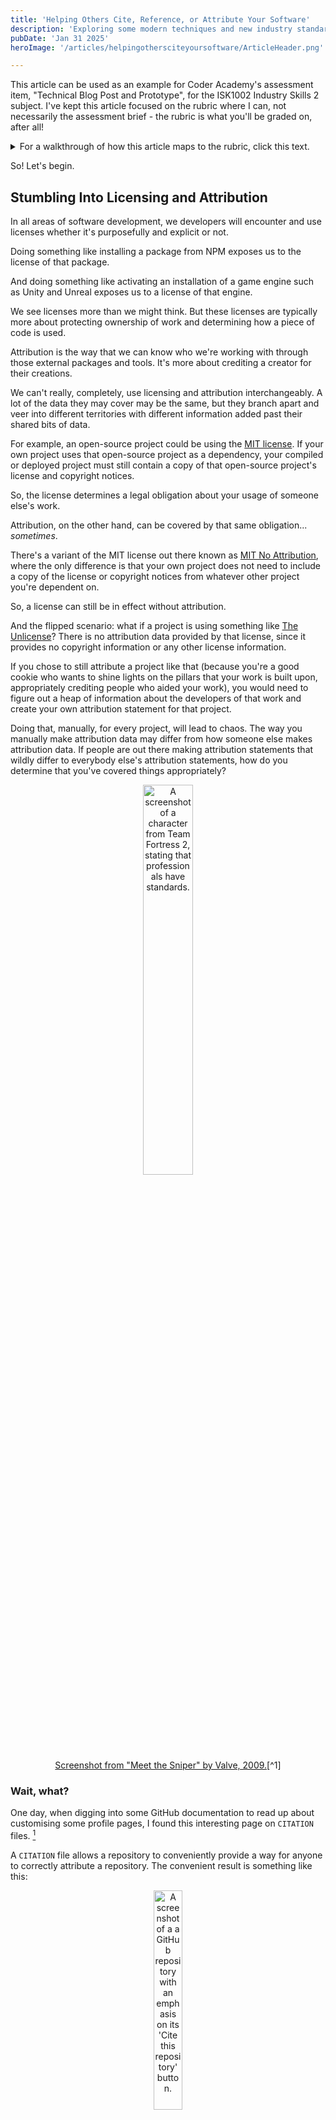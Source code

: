 ```yaml
---
title: 'Helping Others Cite, Reference, or Attribute Your Software'
description: 'Exploring some modern techniques and new industry standards to improve software attribution, referencing, and citations.'
pubDate: 'Jan 31 2025'
heroImage: '/articles/helpingothersciteyoursoftware/ArticleHeader.png'

---
```



This article can be used as an example for Coder Academy's assessment item, "Technical Blog Post and Prototype", for the ISK1002 Industry Skills 2 subject. I've kept this article focused on the rubric where I can, not necessarily the assessment brief - the rubric is what you'll be graded on, after all!


<details style={{backgroundColor:"var(--theme-700)", padding:"1%"}}>
	<summary  style={{backgroundColor:"var(--theme-900)"}}>For a walkthrough of how this article maps to the rubric, click this text.</summary>

- At least two referenced external sources to support an explanation of an industry-relevant trend or opportunity
	- Rise of "CI/CD/CC" movement
	- Platforms like Github increasing the ease of citations/referencing/attribution with new features
	- Explanation of the CodeMeta project metadata format and the Citation File Format
- At least two referenced external sources to support an explanation of an industry-relevant ethical issue in detail 
	- The importance of licensing/copyright/referencing/attribution
	- Reiterate some of of the info CodeMeta explains for their data format
- At least two referenced external sources to support an explanation of a problem or scenario and solution to the problem or scenario
	- Problem: Lack of developer awareness about these tools, hurdles that stop developers implementing such "simple" things in their work
	- Solution: Demonstrate how to implement CodeMeta and CFF files in software projects
- Article should include a plan covering the steps required to address the problem or scenario
	- Tutorial on how to implement CodeMeta and CFF files in software projects
	- Brief example of how CodeMeta/CFF data can be used in projects (e.g. read in a version number, contributors array, etc, to display in appropriate UI of an app)
- Identify the essential skills, knowledge, tools, etc, required to implement the solution to the problem or scenario, explain why those are needed, identify alternatives to those identified things, and explain why the chosen things are used in the solution instead of the alternatives.
	- Comparison of metadata formats (e.g. using CodeMeta "crosswalks" to highlight gaps in some formats)
	- Show how GitHub currently supports CFF and has plans to support future formats (link to GitHub issues/discussions where this popped up)
- No formatting issues, and uses correct spelling & grammar throughout the article.
	- This can be as "manual" as just spell-checking everything yourself, but I like automation. I've implemented a GitHub Action that runs two spelling & grammar tools: ReviewDog's "misspell" action and ReviewDog's "languagetool" action. They'll validate and suggest fixes for the articles I write into this blog repository.
- Creates code with comments, comments are relevant to the project, comments are all easy to understand, and ideally stick to a specific commenting or documentation style.
	- JSDoc comments to cover syntax-related commenting automatically, plus manually-written descriptions inserted into those JSDoc comments.

Each top-level dot point in the list above matches one rubric item (or rubric row, however you want to call it) in the assessment. If you're working on this assessment yourself, you may benefit from planning things out in a similar list! Or at least, including a similar list into your work will help any assessment graders to see everything that you're intending to show.

And no, this article does not get perfect marks for the rubric. It might meet a high distinction overall, almost definitely a distinction overall at least.

</details>


So! Let's begin.

## Stumbling Into Licensing and Attribution

In all areas of software development, we developers will encounter and use licenses whether it's purposefully and explicit or not. 

Doing something like installing a package from NPM exposes us to the license of that package. 

And doing something like activating an installation of a game engine such as Unity and Unreal exposes us to a license of that engine. 

We see licenses more than we might think. But these licenses are typically more about protecting ownership of work and determining how a piece of code is used.

Attribution is the way that we can know who we're working with through those external packages and tools. It's more about crediting a creator for their creations. 

We can't really, completely, use licensing and attribution interchangeably. A lot of the data they may cover may be the same, but they branch apart and veer into different territories with different information added past their shared bits of data. 

For example, an open-source project could be using the [MIT license](https://choosealicense.com/licenses/mit/). If your own project uses that open-source project as a dependency, your compiled or deployed project must still contain a copy of that open-source project's license and copyright notices. 

So, the license determines a legal obligation about your usage of someone else's work. 

Attribution, on the other hand, can be covered by that same obligation... _sometimes_.

There's a variant of the MIT license out there known as [MIT No Attribution](https://choosealicense.com/licenses/mit-0/), where the only difference is that your own project does not need to include a copy of the license or copyright notices from whatever other project you're dependent on. 

So, a license can still be in effect without attribution.

And the flipped scenario: what if a project is using something like [The Unlicense](https://choosealicense.com/licenses/unlicense/)? There is no attribution data provided by that license, since it provides no copyright information or any other license information. 

If you chose to still attribute a project like that (because you're a good cookie who wants to shine lights on the pillars that your work is built upon, appropriately crediting people who aided your work), you would need to figure out a heap of information about the developers of that work and create your own attribution statement for that project.

Doing that, manually, for every project, will lead to chaos. The way you manually make attribution data may differ from how someone else makes attribution data. If people are out there making attribution statements that wildly differ to everybody else's attribution statements, how do you determine that you've covered things appropriately? 

<div align="center">
<img width="40%" src="/articles/helpingothersciteyoursoftware/standards001.png" alt="A screenshot of a character from Team Fortress 2, stating that professionals have standards." />
</div>
<div align="center">
<caption>
	<a href="https://www.youtube.com/watch?v=9NZDwZbyDus">Screenshot from "Meet the Sniper" by Valve, 2009.</a>[^1]
</caption>
</div>

### Wait, what? 

One day, when digging into some GitHub documentation to read up about customising some profile pages, I found this interesting page on `CITATION` files. [^2]

A `CITATION` file allows a repository to conveniently provide a way for anyone to correctly attribute a repository. The convenient result is something like this: 

<div align="center">
<img width="30%" src="/articles/helpingothersciteyoursoftware/cff001.png" alt="A screenshot of a a GitHub repository with an emphasis on its 'Cite this repository' button." />
</div>
<div align="center">
<caption>
	<a href="https://github.com/BigfootDS/supercamo">Screenshot from of a citation section of a GitHub repository - one of my own!</a>[^3]
</caption>
</div>

I'll dig into exactly how those citation files work later in this article, but I just wanted to show off the end-result for now. It's super convenient! It even supports repositories containing things other than software! [^4]


### But, why? 

Citations, referencing, attribution, and licensing all help others use your work. 

And potentially more-importantly than that: they help others learn from your work.

As a university educator for my day job, learning is a big deal to me. Any student, researcher, teacher, or other academically-involved person will typically need to cite and reference the works of others as part of their activities. As UNSW states with multiple nuggets of wisdom[^5]:

> By citing the work of a particular scholar, you acknowledge and respect the intellectual property rights of that researcher.

> Referencing is a way to provide evidence to support the assertions and claims in your own assignments.

> By citing experts in your field, you are showing your marker that you are aware of the field in which you are operating.

And my favourite, most-creative statement on that page: 

> Your citations map the space of your discipline and allow you to navigate your way through your chosen field of study, in the same way that sailors steer by the stars.

Even third-party or archival systems such as Zenodo[^6] create and integrate citation data into anything you put into their systems. They have multiple features involved in archiving and organising whatever works are uploaded to their platform, including the usage of any existing citation data and creation of "digital object identifiers". I would fully expect that they're adhering to the idea of "if it's not organised, then its preservation is useless as we have no way to identify or find it" - a thought I've had while managing my own data hoard in a home server.

All of the above means well in an academic sense, of course, but for those more in an active industry setting, please consider: 

Using references helps justify things.

Going around saying "we need to upgrade this project because there's a bug that hackers are using" might scare some clueless folks into listening to you, but an a more-experienced workplace you might get a response of "says who?" or "what's the CVE?" or "has it been patched yet?" or "what's the hack and how does it work? Is it a realistic threat?"

All of those questions are best handled by going: "Here's the notice from Blah Blah Cyber Security Group". That's a reference to an expert, external piece of information.

Now, the above example puts all of that in a casually-framed verbal dialogue - but if you ever need to create a paper trail (either as emails, reports, or other documents), then you need a way to link or reference or cite what you're saying. So you're back to these same systems that academics and students are using. 


## Project Metadata

Importance of project metadata

Project metadata informing attribution/referencing data


## CI/CD/CC 

Rise of CI/CD/CC movement to help automation of the above and other metadata things like SBOM


## How "meta" are Developers Right Now?

Surveys/research/etc about developer usage of CI/CD, CI/CD/CC, citation files and metadata files


## How to Make Metadata For Your Projects

Manually making CodeMeta JSON files 

Manually making Citation CFF files


## How to Automate Metadata For Your Projects

GitHub Actions stuff


## Summary



## References 

[^1]: Valve. (2009). Meet the Sniper. In YouTube. https://www.youtube.com/watch?v=9NZDwZbyDus
[^2]: About CITATION files - GitHub Docs. (2017). GitHub Docs. https://docs.github.com/en/repositories/managing-your-repositorys-settings-and-features/customizing-your-repository/about-citation-files
[^3]: BigfootDS. (2024, October 19). GitHub - BigfootDS/supercamo: Camo-inspired ODM for NeDB, built specifically for BigfootDS’ needs. GitHub. https://github.com/BigfootDS/supercamo
[^4]: About CITATION files - GitHub Docs. (2017). GitHub Docs. https://docs.github.com/en/repositories/managing-your-repositorys-settings-and-features/customizing-your-repository/about-citation-files#citing-something-other-than-software
[^5]: UNSW Sydney. (2019, October 28). Why Is Referencing Important? UNSW Sydney. https://www.student.unsw.edu.au/why-referencing-important
[^6]: Zenodo - Research. Shared. (2018). Zenodo.org. https://zenodo.org/

‌
‌

